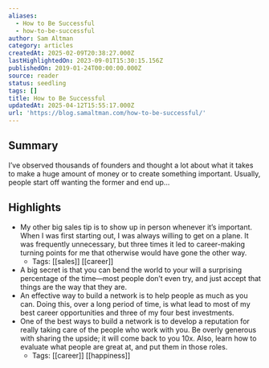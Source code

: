 ```yaml
---
aliases:
  - How to Be Successful
  - how-to-be-successful
author: Sam Altman
category: articles
createdAt: 2025-02-09T20:38:27.000Z
lastHighlightedOn: 2023-09-01T15:30:15.156Z
publishedOn: 2019-01-24T00:00:00.000Z
source: reader
status: seedling
tags: []
title: How to Be Successful
updatedAt: 2025-04-12T15:55:17.000Z
url: 'https://blog.samaltman.com/how-to-be-successful/'
---
```

## Summary

I’ve observed thousands of founders and thought a lot about what it takes to make a huge amount of money or to create something important. Usually, people start off wanting the former and end up…

## Highlights

- My other big sales tip is to show up in person whenever it’s important. When I was first starting out, I was always willing to get on a plane. It was frequently unnecessary, but three times it led to career-making turning points for me that otherwise would have gone the other way.
    - Tags: [[sales]] [[career]]
- A big secret is that you can bend the world to your will a surprising percentage of the time—most people don’t even try, and just accept that things are the way that they are.
- An effective way to build a network is to help people as much as you can. Doing this, over a long period of time, is what lead to most of my best career opportunities and three of my four best investments.
- One of the best ways to build a network is to develop a reputation for really taking care of the people who work with you. Be overly generous with sharing the upside; it will come back to you 10x. Also, learn how to evaluate what people are great at, and put them in those roles.
    - Tags: [[career]] [[happiness]]
